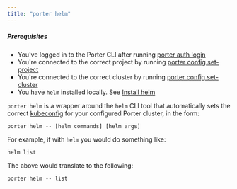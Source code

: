 ```yaml
---
title: "porter helm"
---
```


##### Prerequisites

* You've logged in to the Porter CLI after running [porter auth login](/enterprise/cli/command-reference/porter-auth)
* You're connected to the correct project by running [porter config set-project](/enterprise/cli/command-reference/porter-config)
* You're connected to the correct cluster by running [porter config set-cluster](/enterprise/cli/command-reference/porter-config)
* You have `helm` installed locally. See [Install helm](https://helm.sh/docs/intro/install/)

`porter helm` is a wrapper around the `helm` CLI tool that automatically sets the correct [kubeconfig](https://kubernetes.io/docs/concepts/configuration/organize-cluster-access-kubeconfig/) for your configured Porter cluster, in the form:

```
porter helm -- [helm commands] [helm args]

```

For example, if with `helm` you would do something like:

```
helm list

```

The above would translate to the following:

```
porter helm -- list

```